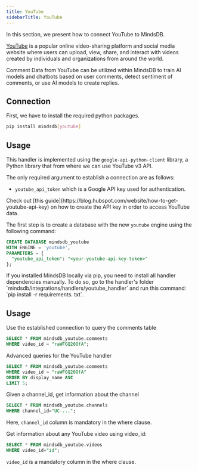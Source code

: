 ```yaml
---
title: YouTube
sidebarTitle: YouTube
---
```


In this section, we present how to connect YouTube to MindsDB.

[YouTube](https://www.youtube.com/) is a popular online video-sharing platform and social media website where users
can upload, view, share, and interact with videos created by individuals and organizations from around the world.

Comment Data from YouTube can be utilized within MindsDB to train AI models and chatbots based on user comments,
detect sentiment of comments, or use AI models to create replies.

## Connection

First, we have to install the required python packages.
```bash
pip install mindsdb[youtube]
```

## Usage

This handler is implemented using the ```google-api-python-client``` library, a Python library that from where we can use YouTube v3 API.

The only required argument to establish a connection are as follows:

* ```youtube_api_token``` which is a Google API key used for authentication.

<Tip>
Check out [this guide](https://blog.hubspot.com/website/how-to-get-youtube-api-key) on how to create the API key in
    order to access YouTube data.
</Tip>

The first step is to create a database with the new ```youtube``` engine using the following command:

```sql
CREATE DATABASE mindsdb_youtube
WITH ENGINE = 'youtube',
PARAMETERS = {
  "youtube_api_token": "<your-youtube-api-key-token>"
};
```

<Tip>
If you installed MindsDB locally via pip, you need to install all handler dependencies manually. To do so, go to the
    handler's folder `mindsdb/integrations/handlers/youtube_handler` and run this command: `pip install -r requirements.
    txt`.
</Tip>

## Usage

Use the established connection to query the comments table

~~~~sql
SELECT * FROM mindsdb_youtube.comments
WHERE video_id = "raWFGQ20OfA";
~~~~

Advanced queries for the YouTube handler

~~~~sql
SELECT * FROM mindsdb_youtube.comments
WHERE video_id = "raWFGQ20OfA"
ORDER BY display_name ASC
LIMIT 5;
~~~~

Given a channel_id, get information about the channel

~~~~sql
SELECT * FROM mindsdb_youtube.channels
WHERE channel_id="UC-...";
~~~~

Here, ```channel_id``` column is mandatory in the where clause.

Get information about any YouTube video using video_id:

~~~~sql
SELECT * FROM mindsdb_youtube.videos
WHERE video_id="id";
~~~~

```video_id``` is a mandatory column in the where clause.

